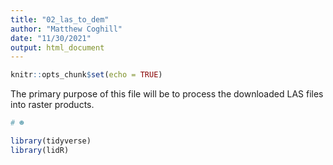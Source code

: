 ```yaml
---
title: "02_las_to_dem"
author: "Matthew Coghill"
date: "11/30/2021"
output: html_document
---
```


```r
knitr::opts_chunk$set(echo = TRUE)
```

The primary purpose of this file will be to process the downloaded LAS files into raster products.

```r
# ☻

library(tidyverse)
library(lidR)

```

